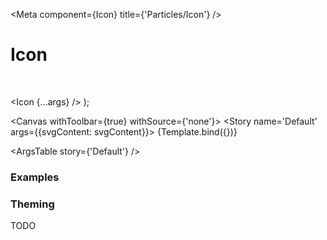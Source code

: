 

<Meta
  component={Icon}
  title={'Particles/Icon'}
/>

# Icon

<br />


  <Icon {...args} />
);

<Canvas withToolbar={true} withSource={'none'}>
  <Story name='Default' args={{svgContent: svgContent}}>
    {Template.bind({})}
  </Story>
</Canvas>

<ArgsTable story={'Default'} />

### Examples

<Canvas>
  <Story name='Set Color'>
    <Icon _color={'#ff5577'} svgContent={svgContent} />
  </Story>
</Canvas>

### Theming

TODO
